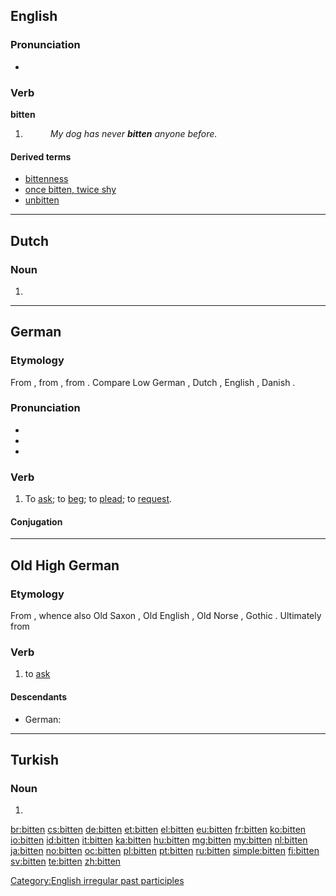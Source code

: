 {{also|Bitten}}
==English==

===Pronunciation===
* {{IPA|/ˈbɪtən/|/ˈbɪtn̩/}}
*: {{rhymes|ɪtən}}

===Verb===
'''bitten'''

# {{past participle of|bite|lang=en}}
#: ''My dog has never '''bitten''' anyone before.''

====Derived terms====
* [[bittenness]]
* [[once bitten, twice shy]]
* [[unbitten]]

[[Category:English irregular past participles]]

----

==Dutch==

===Noun===
{{head|nl}}

# {{nl-noun-form|pl=1|bit}}

----

==German==

===Etymology===
From {{etyl|goh|de}} {{term|bitten|lang=goh}}, from {{etyl|gem-pro|de}} {{term/t|gem-pro|*bidjaną}}, from {{etyl|ine-pro|de}} {{term/t|ine-pro|*gʷʰedʰ-}}. Compare Low German {{term|bidden|lang=nds}}, Dutch {{term|bidden|lang=nl}}, English {{term|bid|lang=en}}, Danish {{term|bede|lang=da}}.

===Pronunciation===
* {{IPA|/ˈbɪtn̩/|ˈbɪtən|lang=de}}
* {{audio|De-bitten.ogg|audio}}
* {{audio|De-at-bitten.ogg|audio (Austria)}}

===Verb===
{{de-verb-strong|class=5|bittet|bat|gebeten|past subjunctive=bäte}}

# {{context|transitive|or|intransitive|lang=de}} To [[ask]]; to [[beg]]; to [[plead]]; to [[request]].

====Conjugation====
{{de-conj-strong|bitt|bat|gebeten|h|e||bät|a}}

----

==Old High German==

===Etymology===
From {{etyl|gem-pro|goh}} {{term/t|gem-pro|*bidjaną}}, whence also Old Saxon {{term|biddian|lang=osx}}, Old English {{term|biddan|lang=ang}}, Old Norse {{term|biðja|lang=non}}, Gothic {{term|𐌱𐌹𐌳𐌾𐌰𐌽|tr=bidjan|lang=got}}. Ultimately from {{etyl|ine-pro|goh}} {{term/t|ine-pro|*gʷʰedʰ-}}

===Verb===
{{head|goh|verb}}

# to [[ask]]

====Descendants====
* German: {{l|de|bitten}}

----

==Turkish==

===Noun===
{{head|tr|noun form}}

# {{ablative of|bit|lang=tr}}

[[br:bitten]]
[[cs:bitten]]
[[de:bitten]]
[[et:bitten]]
[[el:bitten]]
[[eu:bitten]]
[[fr:bitten]]
[[ko:bitten]]
[[io:bitten]]
[[id:bitten]]
[[it:bitten]]
[[ka:bitten]]
[[hu:bitten]]
[[mg:bitten]]
[[my:bitten]]
[[nl:bitten]]
[[ja:bitten]]
[[no:bitten]]
[[oc:bitten]]
[[pl:bitten]]
[[pt:bitten]]
[[ru:bitten]]
[[simple:bitten]]
[[fi:bitten]]
[[sv:bitten]]
[[te:bitten]]
[[zh:bitten]]